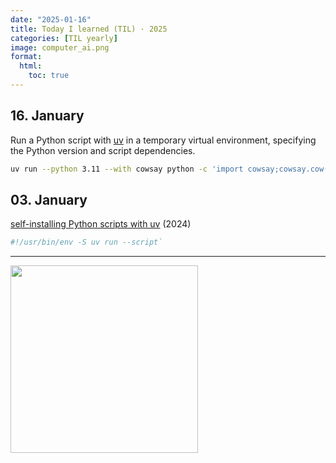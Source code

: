 ```yaml
---
date: "2025-01-16"
title: Today I learned (TIL) · 2025
categories: [TIL yearly]
image: computer_ai.png
format:
  html:
    toc: true
---
```


<!--- Keeping brief information here that don't create a post. -->
<!--- Update date in header for new entries. -->

## 16. January

Run a Python script with
[uv](https://docs.astral.sh/uv/guides/scripts/#running-a-script-with-dependencies)
in a temporary virtual environment, specifying the Python version and script
dependencies.

```sh
uv run --python 3.11 --with cowsay python -c 'import cowsay;cowsay.cow("Hello Cow")'
```

## 03. January

[self-installing Python scripts with uv](https://treyhunner.com/2024/12/lazy-self-installing-python-scripts-with-uv/?featured_on=pythonbytes) (2024)

```sh
#!/usr/bin/env -S uv run --script`
```

---

![](computer_ai.png){ width=300 }
